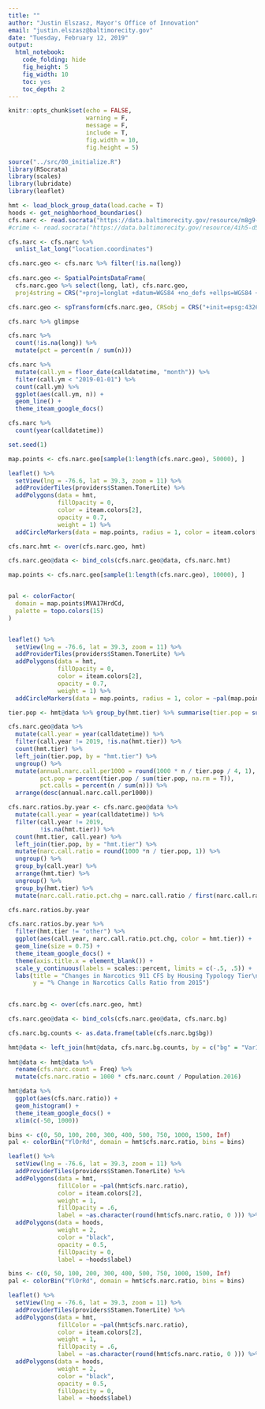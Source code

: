 ```yaml
---
title: ""
author: "Justin Elszasz, Mayor's Office of Innovation"
email: "justin.elszasz@baltimorecity.gov"
date: "Tuesday, February 12, 2019"
output:
  html_notebook:
    code_folding: hide
    fig_height: 5
    fig_width: 10
    toc: yes
    toc_depth: 2
---
```


```r
knitr::opts_chunk$set(echo = FALSE, 
                      warning = F, 
                      message = F, 
                      include = T,
                      fig.width = 10,
                      fig.height = 5)
``` 



```r
source("../src/00_initialize.R")
library(RSocrata)
library(scales)
library(lubridate)
library(leaflet)
```


```r
hmt <- load_block_group_data(load.cache = T)
hoods <- get_neighborhood_boundaries()
cfs.narc <- read.socrata("https://data.baltimorecity.gov/resource/m8g9-abgb.json?description=NARCOTICSOutside")
#crime <- read.socrata("https://data.baltimorecity.gov/resource/4ih5-d5d5.json")
```

```r
cfs.narc <- cfs.narc %>% 
  unlist_lat_long("location.coordinates")

cfs.narc.geo <- cfs.narc %>% filter(!is.na(long))
  
cfs.narc.geo <- SpatialPointsDataFrame(
  cfs.narc.geo %>% select(long, lat), cfs.narc.geo,
  proj4string = CRS("+proj=longlat +datum=WGS84 +no_defs +ellps=WGS84 +towgs84=0,0,0"))

cfs.narc.geo <- spTransform(cfs.narc.geo, CRSobj = CRS("+init=epsg:4326 +proj=longlat +datum=WGS84 +no_defs +ellps=WGS84 +towgs84=0,0,0"))
```


```r
cfs.narc %>% glimpse
```

```r
cfs.narc %>% 
  count(!is.na(long)) %>% 
  mutate(pct = percent(n / sum(n))) 
```
```r
cfs.narc %>%
  mutate(call.ym = floor_date(calldatetime, "month")) %>%
  filter(call.ym < "2019-01-01") %>%
  count(call.ym) %>%
  ggplot(aes(call.ym, n)) +
  geom_line() +
  theme_iteam_google_docs()
```

```r
cfs.narc %>%
  count(year(calldatetime))
```




```r
set.seed(1)

map.points <- cfs.narc.geo[sample(1:length(cfs.narc.geo), 50000), ]

leaflet() %>%
  setView(lng = -76.6, lat = 39.3, zoom = 11) %>%
  addProviderTiles(providers$Stamen.TonerLite) %>%
  addPolygons(data = hmt,
              fillOpacity = 0,
              color = iteam.colors[2],
              opacity = 0.7,
              weight = 1) %>%
  addCircleMarkers(data = map.points, radius = 1, color = iteam.colors[5])

```

```r
cfs.narc.hmt <- over(cfs.narc.geo, hmt)

cfs.narc.geo@data <- bind_cols(cfs.narc.geo@data, cfs.narc.hmt)
```

```r
map.points <- cfs.narc.geo[sample(1:length(cfs.narc.geo), 10000), ]


pal <- colorFactor(
  domain = map.points$MVA17HrdCd,
  palette = topo.colors(15)
)


leaflet() %>%
  setView(lng = -76.6, lat = 39.3, zoom = 11) %>%
  addProviderTiles(providers$Stamen.TonerLite) %>%
  addPolygons(data = hmt,
              fillOpacity = 0,
              color = iteam.colors[2],
              opacity = 0.7,
              weight = 1) %>%
  addCircleMarkers(data = map.points, radius = 1, color = ~pal(map.points$MVA17HrdCd))

```

```r
tier.pop <- hmt@data %>% group_by(hmt.tier) %>% summarise(tier.pop = sum(Population.2016))

cfs.narc.geo@data %>%
  mutate(call.year = year(calldatetime)) %>%
  filter(call.year != 2019, !is.na(hmt.tier)) %>%
  count(hmt.tier) %>%
  left_join(tier.pop, by = "hmt.tier") %>%
  ungroup() %>% 
  mutate(annual.narc.call.per1000 = round(1000 * n / tier.pop / 4, 1),
         pct.pop = percent(tier.pop / sum(tier.pop, na.rm = T)),
         pct.calls = percent(n / sum(n))) %>%
  arrange(desc(annual.narc.call.per1000))
```

```r
cfs.narc.ratios.by.year <- cfs.narc.geo@data %>%
  mutate(call.year = year(calldatetime)) %>%
  filter(call.year != 2019,
         !is.na(hmt.tier)) %>%
  count(hmt.tier, call.year) %>%
  left_join(tier.pop, by = "hmt.tier") %>%
  mutate(narc.call.ratio = round(1000 *n / tier.pop, 1)) %>%
  ungroup() %>%
  group_by(call.year) %>%
  arrange(hmt.tier) %>%
  ungroup() %>%
  group_by(hmt.tier) %>%
  mutate(narc.call.ratio.pct.chg = narc.call.ratio / first(narc.call.ratio) - 1)

cfs.narc.ratios.by.year
```


```r
cfs.narc.ratios.by.year %>%
  filter(hmt.tier != "other") %>%
  ggplot(aes(call.year, narc.call.ratio.pct.chg, color = hmt.tier)) +
  geom_line(size = 0.75) +
  theme_iteam_google_docs() +
  theme(axis.title.x = element_blank()) +
  scale_y_continuous(labels = scales::percent, limits = c(-.5, .5)) +
  labs(title = "Changes in Narcotics 911 CFS by Housing Typology Tier\n2015 Base Year",
       y = "% Change in Narcotics Calls Ratio from 2015") 
  
```

```r
cfs.narc.bg <- over(cfs.narc.geo, hmt)

cfs.narc.geo@data <- bind_cols(cfs.narc.geo@data, cfs.narc.bg)

cfs.narc.bg.counts <- as.data.frame(table(cfs.narc.bg$bg))

hmt@data <- left_join(hmt@data, cfs.narc.bg.counts, by = c("bg" = "Var1")) 
  
hmt@data <- hmt@data %>%
  rename(cfs.narc.count = Freq) %>%
  mutate(cfs.narc.ratio = 1000 * cfs.narc.count / Population.2016)
```

```r
hmt@data %>%
  ggplot(aes(cfs.narc.ratio)) +
  geom_histogram() +
  theme_iteam_google_docs() +
  xlim(c(-50, 1000))
```


```r
bins <- c(0, 50, 100, 200, 300, 400, 500, 750, 1000, 1500, Inf)
pal <- colorBin("YlOrRd", domain = hmt$cfs.narc.ratio, bins = bins)

leaflet() %>%
  setView(lng = -76.6, lat = 39.3, zoom = 11) %>%
  addProviderTiles(providers$Stamen.TonerLite) %>% 
  addPolygons(data = hmt, 
              fillColor = ~pal(hmt$cfs.narc.ratio), 
              color = iteam.colors[2], 
              weight = 1, 
              fillOpacity = .6,
              label = ~as.character(round(hmt$cfs.narc.ratio, 0 ))) %>%
  addPolygons(data = hoods, 
              weight = 2, 
              color = "black",
              opacity = 0.5,
              fillOpacity = 0, 
              label = ~hoods$label)

```



```r
bins <- c(0, 50, 100, 200, 300, 400, 500, 750, 1000, 1500, Inf)
pal <- colorBin("YlOrRd", domain = hmt$cfs.narc.ratio, bins = bins)

leaflet() %>%
  setView(lng = -76.6, lat = 39.3, zoom = 11) %>%
  addProviderTiles(providers$Stamen.TonerLite) %>% 
  addPolygons(data = hmt, 
              fillColor = ~pal(hmt$cfs.narc.ratio), 
              color = iteam.colors[2], 
              weight = 1, 
              fillOpacity = .6,
              label = ~as.character(round(hmt$cfs.narc.ratio, 0 ))) %>%
  addPolygons(data = hoods, 
              weight = 2, 
              color = "black",
              opacity = 0.5,
              fillOpacity = 0, 
              label = ~hoods$label)

```